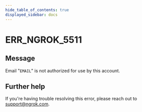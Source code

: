 ```yaml
---
hide_table_of_contents: true
displayed_sidebar: docs
---
```



# ERR_NGROK_5511

## Message

Email "`EMAIL`" is not authorized for use by this account.

<ErrorDetails error="err_ngrok_5511" />

## Further help

If you're having trouble resolving this error, please reach out to [support@ngrok.com](mailto:support@ngrok.com?subject=Help%20with%20ERR_NGROK_5511).
